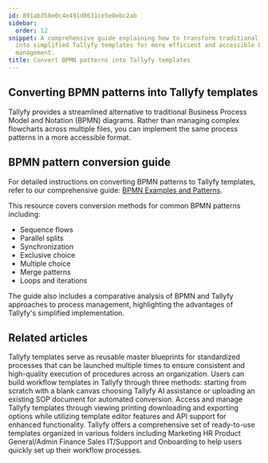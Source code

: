 ```yaml
---
id: 891ab358e0c4e491d8631ce5e0ebc2ab
sidebar:
  order: 12
snippet: A comprehensive guide explaining how to transform traditional BPMN patterns
  into simplified Tallyfy templates for more efficient and accessible business process
  management.
title: Convert BPMN patterns into Tallyfy templates
---
```


## Converting BPMN patterns into Tallyfy templates

Tallyfy provides a streamlined alternative to traditional Business Process Model and Notation (BPMN) diagrams. Rather than managing complex flowcharts across multiple files, you can implement the same process patterns in a more accessible format.

## BPMN pattern conversion guide

For detailed instructions on converting BPMN patterns to Tallyfy templates, refer to our comprehensive guide: [BPMN Examples and Patterns](https://tallyfy.com/bpmn-examples-and-patterns).

This resource covers conversion methods for common BPMN patterns including:
* Sequence flows
* Parallel splits
* Synchronization
* Exclusive choice
* Multiple choice
* Merge patterns
* Loops and iterations

The guide also includes a comparative analysis of BPMN and Tallyfy approaches to process management, highlighting the advantages of Tallyfy's simplified implementation.


## Related articles
<CardGrid>
<LinkTitleCard header="<b>Documenting > Templates</b>" href="/products/pro/documenting/templates/" > Tallyfy templates serve as reusable master blueprints for standardized processes that can be launched multiple times to ensure consistent and high-quality execution of procedures across an organization. </LinkTitleCard>
<LinkTitleCard header="<b>Templates > Create a template</b>" href="/products/pro/documenting/templates/create-template/" > Users can build workflow templates in Tallyfy through three methods: starting from scratch with a blank canvas choosing Tallyfy AI assistance or uploading an existing SOP document for automated conversion. </LinkTitleCard>
<LinkTitleCard header="<b>Templates > Print, Download, and Export Tallyfy Templates</b>" href="/products/pro/documenting/templates/print-download-export-templates/" > Access and manage Tallyfy templates through viewing printing downloading and exporting options while utilizing template editor features and API support for enhanced functionality. </LinkTitleCard>
<LinkTitleCard header="<b>Templates > Sample Templates</b>" href="/products/pro/documenting/templates/how-can-i-access-tallyfys-sample-templates/" > Tallyfy offers a comprehensive set of ready-to-use templates organized in various folders including Marketing HR Product General/Admin Finance Sales IT/Support and Onboarding to help users quickly set up their workflow processes. </LinkTitleCard>
</CardGrid>